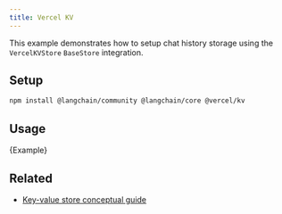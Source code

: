 ```yaml
---
title: Vercel KV
---
```


This example demonstrates how to setup chat history storage using the `VercelKVStore` `BaseStore` integration.

## Setup

```bash npm2yarn
npm install @langchain/community @langchain/core @vercel/kv
```

## Usage


<CodeBlock language="typescript">{Example}</CodeBlock>

## Related

- [Key-value store conceptual guide](/oss/javascript/concepts/key_value_stores)
